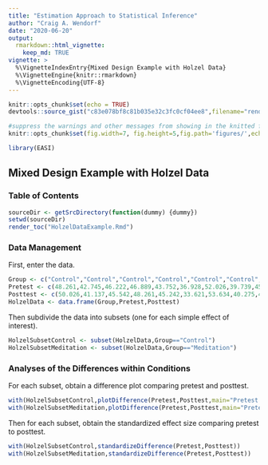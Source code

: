 ```yaml
---
title: "Estimation Approach to Statistical Inference"
author: "Craig A. Wendorf"
date: "2020-06-20"
output: 
  rmarkdown::html_vignette:
    keep_md: TRUE
vignette: >
  %\VignetteIndexEntry{Mixed Design Example with Holzel Data}
  %\VignetteEngine{knitr::rmarkdown}
  %\VignetteEncoding{UTF-8}
---
```


```r
knitr::opts_chunk$set(echo = TRUE)
devtools::source_gist("c83e078bf8c81b035e32c3fc0cf04ee8",filename="render_toc.R")
```

```r
#suppress the warnings and other messages from showing in the knitted file.
knitr::opts_chunk$set(fig.width=7, fig.height=5,fig.path='figures/',echo=TRUE,warning=FALSE,message=FALSE)
```

```r
library(EASI)
```

## Mixed Design Example with Holzel Data

### Table of Contents

```r
sourceDir <- getSrcDirectory(function(dummy) {dummy})
setwd(sourceDir)
render_toc("HolzelDataExample.Rmd")
```

### Data Management

First, enter the data.

```r
Group <- c("Control","Control","Control","Control","Control","Control","Control","Control","Control","Control","Control","Control","Control","Control","Control","Control","Control","Meditation","Meditation","Meditation","Meditation","Meditation","Meditation","Meditation","Meditation","Meditation","Meditation","Meditation","Meditation","Meditation","Meditation","Meditation","Meditation")
Pretest <- c(48.261,42.745,46.222,46.889,43.752,36.928,52.026,39.739,45.503,45.386,44.745,31.725,40.562,39.216,46.771,48.314,46.065,43.072,41.922,48.366,49.725,40.013,39.673,38.405,52.51,41.281,42.157,41.281,57.843,41.935,45.281,29.673,46.144)
Posttest <- c(50.026,41.137,45.542,48.261,45.242,33.621,53.634,40.275,43.595,46.235,45.621,32.092,40.588,39.987,47.19,47.137,46.654,42.549,41.974,49.882,50.967,41.059,41.569,40.418,54.078,43.046,43.333,41.333,58,42.471,45.83,31.137,47.007)
HolzelData <- data.frame(Group,Pretest,Posttest)
```

Then subdivide the data into subsets (one for each simple effect of interest).

```r
HolzelSubsetControl <- subset(HolzelData,Group=="Control")
HolzelSubsetMeditation <- subset(HolzelData,Group=="Meditation")
```

### Analyses of the Differences within Conditions

For each subset, obtain a difference plot comparing pretest and posttest.

```r
with(HolzelSubsetControl,plotDifference(Pretest,Posttest,main="Pretest vs Posttest for the Control Group",ylab="Gray Matter"))
with(HolzelSubsetMeditation,plotDifference(Pretest,Posttest,main="Pretest vs Posttest for the Meditation Group",ylab="Gray Matter"))
```

Then for each subset, obtain the standardized effect size comparing pretest to posttest.

```r
with(HolzelSubsetControl,standardizeDifference(Pretest,Posttest))
with(HolzelSubsetMeditation,standardizeDifference(Pretest,Posttest))
```
